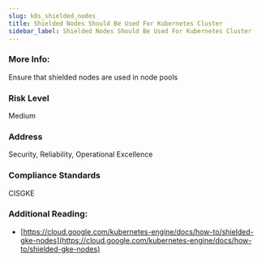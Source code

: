 ```yaml
---
slug: k8s_shielded_nodes
title: Shielded Nodes Should Be Used For Kubernetes Cluster
sidebar_label: Shielded Nodes Should Be Used For Kubernetes Cluster
---
```


### More Info:

Ensure that shielded nodes are used in node pools

### Risk Level

Medium

### Address

Security, Reliability, Operational Excellence

### Compliance Standards

CISGKE

### Additional Reading:

- [https://cloud.google.com/kubernetes-engine/docs/how-to/shielded-gke-nodes](https://cloud.google.com/kubernetes-engine/docs/how-to/shielded-gke-nodes) 

